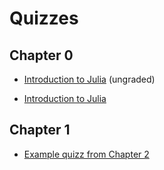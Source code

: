 # Quizzes

## Chapter 0

- [Introduction to Julia](quizzes/build/julia.pdf) (ungraded)

- [Introduction to Julia](quizzes/build/julia.pdf)

## Chapter 1

- [Example quizz from Chapter 2](quizzes/build/interpolation.pdf)
